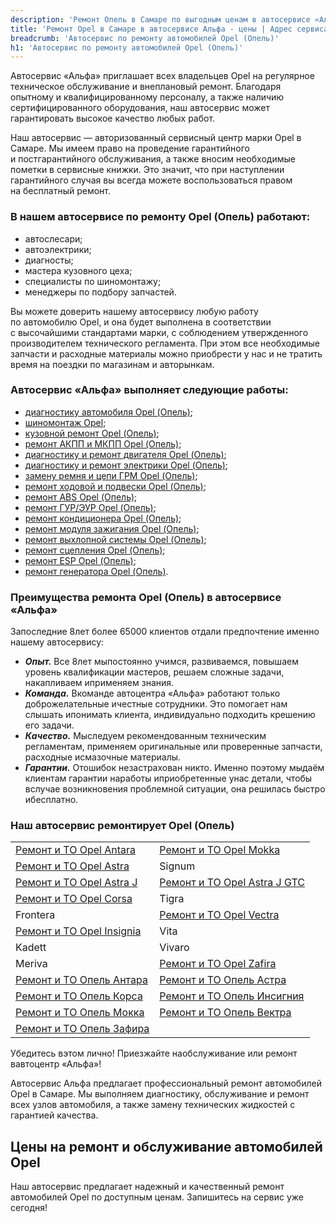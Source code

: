 ```yaml
---
description: 'Ремонт Опель в Самаре по выгодным ценам в автосервисе «Альфа». Приглашаем всех владельцев Opel на техническое обслуживание!'
title: 'Ремонт Opel в Самаре в автосервисе Альфа - цены | Адрес сервиса Опель'
breadcrumb: 'Автосервис по ремонту автомобилей Opel (Опель)'
h1: 'Автосервис по ремонту автомобилей Opel (Опель)'
---
```


<p>Автосервис «Альфа» приглашает всех владельцев Opel на&nbsp;регулярное техническое обслуживание и&nbsp;внеплановый ремонт. Благодаря опытному и&nbsp;квалифицированному персоналу, а&nbsp;также наличию сертифицированного оборудования, наш автосервис может гарантировать высокое качество любых работ.</p>
<p>Наш автосервис — авторизованный сервисный центр марки Opel в Самаре. Мы&nbsp;имеем право на&nbsp;проведение гарантийного и&nbsp;постгарантийного обслуживания, а также вносим необходимые пометки в&nbsp;сервисные книжки. Это значит, что при наступлении гарантийного случая вы&nbsp;всегда можете воспользоваться правом на&nbsp;бесплатный ремонт.</p>
<h3>В нашем автосервисе по ремонту Opel (Опель) работают:</h3>
<ul>
	<li>автослесари;</li>
	<li>автоэлектрики;</li>
	<li>диагносты;</li>
	<li>мастера кузовного цеха;</li>
	<li>специалисты по&nbsp;шиномонтажу;</li>
	<li>менеджеры по&nbsp;подбору запчастей.</li>
</ul>
<p>Вы&nbsp;можете доверить нашему автосервису любую работу по&nbsp;автомобилю Opel, и&nbsp;она будет выполнена в&nbsp;соответствии с&nbsp;высочайшими стандартами марки, с&nbsp;соблюдением утвержденного производителем технического регламента. При этом все необходимые запчасти и&nbsp;расходные материалы можно приобрести у&nbsp;нас и&nbsp;не&nbsp;тратить время на&nbsp;поездки по&nbsp;магазинам и&nbsp;авторынкам.</p>
<h3>Автосервис «Альфа» выполняет следующие работы:</h3>
<ul class="list">
	<li><a href="/remont/opel/kompyuternaya-diagnostika/">диагностику автомобиля Opel (Опель)</a>;</li>
	<li><a href="/remont/opel/shinomontazh/">шиномонтаж Opel</a>;</li>
	<li><a href="/remont/opel/kuzovnoj-remont-i-pokraska-avtomobilya/">кузовной ремонт Opel (Опель)</a>;</li>
	<li><a href="/remont/opel/remont-akpp-i-mkpp/">ремонт АКПП и МКПП Opel (Опель)</a>;</li>
	<li><a href="/remont/opel/diagnostika-i-remont-dvigatelya/">диагностику и ремонт двигателя Opel (Опель)</a>;</li>
	<li><a href="/remont/opel/diagnostika-i-ustranenie-problem-v-rabote-ehlektricheskoj-sistemy/">диагностику и ремонт электрики Opel (Опель)</a>;</li>
	<li><a href="/remont/opel/zamena-remnya-i-cepi-grm/">замену ремня и цепи ГРМ Opel (Опель)</a>;</li>
	<li><a href="/remont/opel/zamena-i-remont-hodovoj-chasti-i-podveski/">ремонт ходовой и подвески Opel (Опель)</a>;</li>
	<li><a href="/remont/opel/diagnostika-i-remont-abs/">ремонт ABS Opel (Опель)</a>;</li>
	<li><a href="/remont/opel/diagnostika-i-ustranenie-neispravnostej-v-rabote-gur-i-ehur/">ремонт ГУР/ЭУР Opel (Опель)</a>;</li>
	<li><a href="/remont/opel/diagnostika-i-remont-avtomobilnyh-kondicionerov/">ремонт кондиционера Opel (Опель)</a>;</li>
	<li><a href="/remont/opel/remont-modula-zazhiganiya/">ремонт модуля зажигания Opel (Опель)</a>;</li>
	<li><a href="/remont/opel/remont-vihlopnoy-systemi/">ремонт выхлопной системы Opel (Опель)</a>;</li>
	<li><a href="/remont/opel/remont-scepleniya/">ремонт сцепления Opel (Опель)</a>;</li>
	<li><a href="/remont/opel/remont-esp/">ремонт ESP Opel (Опель)</a>;</li>
	<li><a href="/remont/opel/remont-generatora/">ремонт генератора Opel (Опель)</a>.</li>
</ul>
<h3>Преимущества ремонта Opel (Опель) в автосервисе «Альфа» </h3>
<p>Запоследние 8лет более 65000 клиентов отдали предпочтение именно нашему автосервису:</p>
<ul>
	<li><em><strong>Опыт.</strong></em> Все 8лет мыпостоянно учимся, развиваемся, повышаем уровень квалификации мастеров, решаем сложные задачи, накапливаем иприменяем знания.</li>
	<li><em><strong>Команда.</strong></em> Вкоманде автоцентра «Альфа» работают только доброжелательные ичестные сотрудники. Это помогает нам слышать ипонимать клиента, индивидуально подходить крешению его задачи.</li>
	<li><em><strong>Качество.</strong></em> Мыследуем рекомендованным техническим регламентам, применяем оригинальные или проверенные запчасти, расходные исмазочные материалы.</li>
	<li><em><strong>Гарантии.</strong></em> Отошибок незастрахован никто. Именно поэтому мыдаём клиентам гарантии наработы иприобретенные унас детали, чтобы вслучае возникновения проблемной ситуации, она решилась быстро ибесплатно. </li>
</ul>
<h3>Наш автосервис ремонтирует Opel (Опель)</h3>
<table>
  <tbody>
    <tr>
      <td>
        <a href="/remont/to/antara/">Ремонт и ТО Opel Antara</a><br/>
      </td>
      <td>
        <a href="/remont/to/mokka/">Ремонт и ТО Opel Mokka</a><br/>
      </td>
    </tr>
    <tr>
      <td>
        <a href="/remont/to/astra/">Ремонт и ТО Opel Astra</a><br/>
      </td>
      <td>
        Signum
      </td>
    </tr>
    <tr>
      <td>
        <a href="/remont/to/astra_j/">Ремонт и ТО Opel Astra J</a>
      </td>
      <td>
        <a href="/remont/to/astra_j_gtc/">Ремонт и ТО Opel Astra J GTC</a>
      </td>
    </tr>
    <tr>
      <td>
        <a href="/remont/to/corsa/">Ремонт и ТО Opel Corsa</a><br/>
      </td>
      <td>
        Tigra
      </td>
    </tr>
    <tr>
      <td>
        Frontera
      </td>
      <td>
        <a href="/remont/to/vectra/">Ремонт и ТО Opel Vectra</a><br/>
      </td>
    </tr>
    <tr>
      <td>
        <a href="/remont/to/insignia/">Ремонт и ТО Opel Insignia</a><br/>
      </td>
      <td>
        Vita
      </td>
    </tr>
    <tr>
      <td>
        Kadett
      </td>
      <td>
        Vivaro
      </td>
    </tr>
    <tr>
      <td>
        Meriva
      </td>
      <td>
        <a href="/remont/to/zafira/">Ремонт и ТО Opel Zafira</a><br/>
      </td>
    </tr>
    <tr>
      <td>
        <a href="/remont/to/antara/">Ремонт и ТО Опель Антара</a>
      </td>
      <td>
        <a href="/remont/to/astra/">Ремонт и ТО Опель Астра</a><br/>
      </td>
    </tr>
    <tr>
      <td>
        <a href="/remont/to/corsa/">Ремонт и ТО Опель Корса</a>
      </td>
      <td>
        <a href="/remont/to/insignia/">Ремонт и ТО Опель Инсигния</a><br/>
      </td>
    </tr>
    <tr>
      <td>
        <a href="/remont/to/mokka/">Ремонт и ТО Опель Мокка</a>
      </td>
      <td>
        <a href="/remont/to/vectra/">Ремонт и ТО Опель Вектра</a><br/>
      </td>
    </tr>
    <tr>
      <td>
        <a href="/remont/to/zafira/">Ремонт и ТО Опель Зафира</a>
      </td>
    </tr>
  </tbody>
</table>
<p>Убедитесь вэтом лично! Приезжайте наобслуживание или ремонт вавтоцентр «Альфа»!</p>

Автосервис Альфа предлагает профессиональный ремонт автомобилей Opel в Самаре. Мы выполняем диагностику, обслуживание и ремонт всех узлов автомобиля, а также замену технических жидкостей с гарантией качества.

<h2 class="mt-12 lg:mt-20">Цены на ремонт и обслуживание автомобилей Opel</h2>

<Table data={priceData} />

<div class="mt-12 lg:mt-20"><RepairServices /></div>

Наш автосервис предлагает надежный и качественный ремонт автомобилей Opel по доступным ценам. Запишитесь на сервис уже сегодня!

